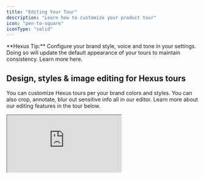 ```yaml
---
title: "Editing Your Tour"
description: "Learn how to customize your product tour"
icon: "pen-to-square"
iconType: "solid"
---
```


<Tip>
  **Hexus Tip:** Configure your brand style, voice and tone in your settings. Doing so will update the default appearance of your tours to maintain consistency. Learn more here.
</Tip>

## Design, styles & image editing for Hexus tours

You can customize Hexus tours per your brand colors and styles. You can also crop, annotate, blur out sensitive info all in our editor. Learn more about our editing features in the tour below.

<div style={{ position:"relative",paddingBottom:"calc(52.12%)",height:0,width:"100%" }}>
<iframe src="https://app.usehexus.com/embed/40692c9e-efe1-44a8-94b1-22a254c48b8a?refid=" style={{ position:"absolute",border:"none",width:"100%",height:"100%" }} loading="lazy" allowFullScreen title="Hexus Flow" />

</div>

## Editing captions in your Hexus tour

Automatically generate captions and titles for your tours with our AI feature, or learn how to edit captions in the tour below.

<div style={{ position:"relative",paddingBottom:"calc(52.12%)",height:0,width:"100%" }}>
<iframe src="https://app.usehexus.com/embed/34dd2a26-ef33-441a-badc-816d70f473f2" style={{ position:"absolute",border:"none",width:"100%",height:"100%" }} loading="lazy" allowFullScreen title="Hexus Flow" />

</div>

## Add Interactive Text Input to flows

Enable viewers to type responses directly within your flow. This feature allows you to add interactive text input fields that capture user input and guide them to the next step based on their response perfect for forms, feedback, onboarding, or personalized experiences.

<div style={{ position:"relative",paddingBottom:"calc(52.12%)",height:0,width:"100%" }}>
<iframe src="https://app.usehexus.com/embed/6c855436-df35-452a-a5ad-4bdf1be508a9?refid=" style={{ position:"absolute",border:"none",width:"100%",height:"100%" }} loading="lazy" allowFullScreen title="Hexus Flow" />

</div>

## Recording voice, camera and AI Avatar & voiceover options

Learn about our various AI generated or manual voiceover and camera recording features below. We also support adding background music in the Player Settings tab. To add pauses in your text-to-speech, you can add this syntax:
`<break time="1.5s" />`

<div style={{ position:"relative",paddingBottom:"calc(52.12%)",height:0,width:"100%" }}>
<iframe src="https://app.usehexus.com/embed/cc212ebf-5f7c-4016-98ea-07939dc0278e" style={{ position:"absolute",border:"none",width:"100%",height:"100%" }} loading="lazy" allowFullScreen title="Hexus Flow" />

</div>

Make your tutorials more interactive with Hexus [AI Avatar](https://support.hexus.ai/advanced-editing/AI-Avatar) and [AI Voiceover](https://support.hexus.ai/advanced-editing/AI-Voiceovers) feature. With this you can add a virtual presenter to your content, making it more dynamic and professional.

## Recording Background Audio or Video for a Tour

<Note>
  Available on **Enterprise** Plan
</Note>

Hexus supports recording one continuous video or audio clip across the entire tour flow, making it easier to maintain consistency and streamline narration.

**Where to Find It**

<div style={{ position:"relative",paddingBottom:"calc(52.12%)",height:0,width:"100%" }}>
<iframe src="https://app.usehexus.com/embed/Background_Audio_Video_on_Hexus __41f6deb1-7f2e-4dde-beb0-6b38023f5313" style={{ position:"absolute",border:"none",width:"100%",height:"100%" }} loading="lazy" allowFullScreen title="Hexus Flow" />

</div>

This feature is currently **only available in the Product Demo Video template**. To access the recording tools:

1. Open your tour in the Product Demo Video template.
2. Navigate to the **Media Toolbar**.
3. Click on the **Audio** or **Video** tab depending on your desired recording type.

**How It Works**

- You can record **one continuous video or audio** clip that plays seamlessly across the full tour.
- This eliminates the need to record separate clips for each step.
- Ideal for product walkthroughs, voiceover demos, or end-to-end guided tours.

> **Note:** This feature is exclusive to Enterprise plan users. If you're interested in upgrading, please contact your Hexus account manager.

## Adding a Step to Flow

In the tour builder, you can add a step at any point in your flow by clicking the `Add Step` button. This allows you to enrich your tour with various types of content or interactivity, such as images, videos, forms, and more.

Each step type helps improve user engagement and guides your viewers through a more compelling and interactive experience.

<div style={{ position:"relative",paddingBottom:"calc(56.12%)",height:0,width:"100%" }}>
<iframe src="https://app.usehexus.com/embed/5f3140e0-3bbf-49db-95c0-748b5da87a5f" style={{ position:"absolute",border:"none",width:"100%",height:"100%" }} loading="lazy" allowFullScreen title="Hexus Flow" />

</div>

Here, you can import steps from other Hexus flows, upload your media, record your desktop, or record from our Chrome extension.

**1. Upload Images** - Add static visuals by uploading PNG, JPG, or GIF files from your computer. These can be used for showcasing product screenshots, diagrams, or branded graphics.

**2. Upload Videos** - Enhance your step with pre-recorded videos (MP4, MOV, etc.). Ideal for demo reels, walkthroughs, or testimonial clips.

**3. Copy Steps from Existing Flows** - Reuse steps from another flow. This saves time when you want to maintain consistency across multiple tours or reuse onboarding sections.

**4. Add a Title Slide** - Introduce a section or provide context using a clean title slide. Include a headline, subheading, and optional image to create a cover or transition slide.

**5. Add a Form Slide** - Collect input from your viewers directly within the tour. Use this to gather feedback, signups, survey data, or email addresses.

**6. Record Screen or Camera as Video** - Capture your screen or webcam in real-time. This is perfect for personalized messages, live product demos, or troubleshooting guides.

**7. Capture a New Image Using Chrome Extension** - Use the Hexus Chrome Extension to grab screenshots of your app or website instantly and embed them directly into a step.

**8. Add an AI Avatar** - Personalize your flow with a lifelike AI presenter who can deliver scripted or dynamic content. Coming soon!

**9. Import Stock Images** - Search and insert royalty-free images from a built-in stock photo library to enhance visual appeal.

## Replacing a Step in a Flow

In the Hexus tour builder, you can replace a step at any point in your flow by following these steps:

- Click on the step that you want to change.
- Click on the gear icon.
- In the menu that appears, you will see three options:
  - **Duplicate step**
  - **Replace step**
  - **Delete step**
- Click **Replace step**.
- On the main scene, you will be presented with six options to replace the step:
  1. **Upload media** – Upload JPG, PNG, GIF, MP4, MOV, or WEBM files (Max 10MB each).
  2. **Add an AI avatar** – Add an AI-generated avatar to your step.
  3. **Copy step from other Hexus flows** – Use a step from a different flow.
  4. **Record video** – Record your screen or camera directly.
  5. **Replace with chrome extension** – Use the Hexus Chrome extension to capture content.
  6. **Add image from Unsplash** – Search and add a stock image from Unsplash.

<div style={{ position:"relative",paddingBottom:"calc(52.12%)",height:0,width:"100%" }}>
<iframe src="https://app.usehexus.com/embed/5e854207-f06c-43fc-9f54-fd6d86e73fed?refid=" style={{ position:"absolute",border:"none",width:"100%",height:"100%" }} loading="lazy" allowFullScreen title="Hexus Flow" />

</div>

## Adding / Updating a Title Slide

You can add or update a title slide in your flow by following these steps:

1. Go to your desired flow.
2. Click on **Add step**.
3. In the window that appears, click on **Add Title Slide or Form**.
4. Click on **Create a page with a title, call-to-action, or external forms**.
5. Enter your **title** and **description**.
6. Click on **Add custom CTA** to add a call-to-action.
7. Click on the **Save** button.

<Note>
  Available on **Enterprise** plan
</Note>

<div style={{ position:"relative",paddingBottom:"calc(52.12%)",height:0,width:"100%" }}>
<iframe src="https://app.usehexus.com/embed/5fb55bf4-0f9b-41ab-ba4f-90980c73dd7e?refid=" style={{ position:"absolute",border:"none",width:"100%",height:"100%" }} loading="lazy" allowFullScreen title="Hexus Flow" />

</div>

## Auto-add Intro & Outro Steps to all Hexus Flows

To automatically add intro and outro steps to Hexus recorded flows, simply follow these steps:

<div style={{ position:"relative",paddingBottom:"calc(52.5%)",height:0,width:"100%" }}>
<iframe src="https://app.usehexus.com/embed/ec2223e5-a48a-40c4-9bb7-e974609e06a4?refid=" style={{ position:"absolute",border:"none",width:"100%",height:"100%" }} loading="lazy" allowFullScreen title="Hexus Flow" />

</div>

1. Click on your **profile icon** in the left navigation bar
2. Select **Profile Settings** from the dropdown menu
3. Navigate to the **Customization** tab at the top of the settings page
4. Toggle on the **Intro Step** and **Outro Step** options to enable adding intro and outro steps respectively
5. **Save** your profile settings

## Creating Intro & Outro Templates

<Note>
  Availalabe on **Enterprise** plan and **Growth** plan (add-on)
</Note>

You can create an intro and outro templates to quickly add to your flows by following these steps:

1. Click on \*\*Intro/Outro \*\*on the right side panel on Hexus flow edit page.
2. Click on the **Create New** button.
3. In the template modal, you can update the background _(color, gradient, image, or video)_, blur, adjust alignment, and add a heading, description, and CTA.
4. Click on the **Save** button.
5. The created template can be added as an **Intro** or **Outro** step to the Hexus flow.
6. You can edit the **Intro** and **Outro** templates any time.

<div style={{ position:"relative",paddingBottom:"calc(52.12%)",height:0,width:"100%" }}>
<iframe src="https://app.usehexus.com/embed/6a11287e-49b5-4df3-8784-d654b6615980?refid=" style={{ position:"absolute",border:"none",width:"100%",height:"100%" }} loading="lazy" allowFullScreen title="Hexus Flow" />

</div>

## Combining Steps in the How-to Guide

You can combine multiple steps into one in the how-to guide template to avoid having too many needless steps in the guide.

<div style={{ position:"relative",paddingBottom:"calc(52.12%)",height:0,width:"100%" }}>
<iframe src="https://app.usehexus.com/embed/c3f870d2-f971-475b-be8d-c4000aab5150?refid=" style={{ position:"absolute",border:"none",width:"100%",height:"100%" }} loading="lazy" allowFullScreen title="Hexus Flow" />

</div>

## Adding Animated Text

To add animated text for a limited duration on your Hexus flows you can use our **Animated Text** feature under **Annotations** settings.

<div style={{ position:"relative",paddingBottom:"calc(53.71%)",height:0,width:"100%" }}>
<iframe src="https://app.usehexus.com/embed/26c5f1c0-033c-44a7-b086-334dacbdf587?refid=" style={{ position:"absolute",border:"none",width:"100%",height:"100%" }} loading="lazy" allowFullScreen title="Hexus Flow" />

</div>

1. Navigate to the **Edit** tab for the Hexus flow you want to edit and select the **Annotations** tab from the toolbar on the right side of your screen
2. Click on **Add Animated Text** from the annotations menu
3. You'll see placeholder text appear (typically "Hello World")
4. Click directly on this text to edit and type in your message
5. Use the annotations panel to adjust \*\*font size, color, alignment \*\*&\*\*duration \*\* for the animated text.
6. Finally, position the animated text in the appropriate position on the step
7. Preview your changes before publishing

## Player and Step settings

Additionally, we support customizing the player under **Player Settings** in the toolbar for accessibility, responsiveness, brand customization and more:

1. **Closed Captions:** This is available on the Growth & Enterprise plan. You can generate a transcript if your flow has audio.
2. **Play in loop:** By default, the interactive tour or video will not play in a loop. To enable autoplaying in a loop, turn the toggle on in the step settings toolbar.
3. **Background Music:** You can select one of our preset background music options. Enterprise plans support adding your own background music.
4. **Aspect ratio:** You can update the aspect ratio for your flows by adjusting the width and height, and clicking Update.
5. **Watermark:** Hiding watermark is only available on our paid plans. Enterprise plan holders can add your own watermark.
6. **Step settings:** You can control the duration of the step or playback speed under Step settings.
7. **Product Demo Video Animation:** You can customize how your product video animates in the Step Settings by changing the animation type.

<img
  height="400"
  width="800"
  src="/images/animating-product-video.gif"
/>

1. **Mobile settings:** You can toggle the 'Show in Mobile' option on in Player settings for your flows so your customers can view your tours on mobiles seamlessly as well. The flow will render as a video instead of an interactive tour.

<img
  height="400"
  width="800"
  src="/images/adjust-device-settings.gif"
/>

1. **Fixed CTA:** With this option, you can add a CTA on every step of the demo at a fixed location. You can use this to drive conversions for example "book a demo" or "sign up" or "view help center".

<img
  height="400"
  width="200"
  src="/images/player-settings.png"
  style={{ width:"78%" }}
/>

## Zoom In and Out

Adding **Zoom** helps highlight elements in the spotlight clearly, ensuring a smooth, clean, and aesthetic product tour for your customers. Here's how you can do it:

1. Open your desired product tour and click **Edit** to begin making changes.
2. On the right-hand side, click **Step Settings**.
3. In the settings window, switch the toggle to **On** to enable Zoom.
4. Use the **Zoom In** button to focus on this slide, or the **Zoom Out** button to return to the default view.
5. Click **Save** to complete the process.
6. _(Optional)_ Click **Auto Zoom** to automatically apply Zoom to all steps in your product tour.

   Here's an interactive demo👇

<div style={{ position:"relative",paddingBottom:"calc(52.12%)",height:0,width:"100%" }}>
<iframe src="https://app.usehexus.com/embed/5a1c154e-2173-41b0-8ad0-31e957506086?refid=" style={{ position:"absolute",border:"none",width:"100%",height:"100%" }} loading="lazy" allowFullScreen title="Hexus Flow" />

</div>

## Focus Windows

Focus windows are helpful when you want the users to focus on just one part of the screen. No distractions from any other part of the video, it conveys the message with utmost clarity. Here's how you can add them:

1. Go to your desired product tour, click on the 'Edit' button to begin making changes.
2. On the right hand side, you will find 'Step Settings'. Click on it to proceed.
3. Once the window opens, switch the toggle to 'on' to enable the Focus Window
4. You can now place the focus window anywhere on the screen
5. Complete this by clicking on the save button

   Here's an interactive demo 👇

<div style={{ position:"relative",paddingBottom:"calc(52.12%)",height:0,width:"100%" }}>
<iframe src="https://app.usehexus.com/embed/7cd14254-6b8e-4fca-9a50-ac4f03555680?refid=" style={{ position:"absolute",border:"none",width:"100%",height:"100%" }} loading="lazy" allowFullScreen title="Hexus Flow" />

</div>